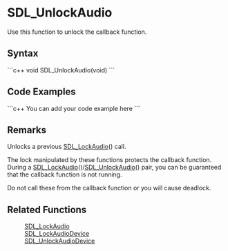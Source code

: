 <!-- pragma section-numbers off -->
<!-- pragma disable-camelcase -->

= SDL_UnlockAudio =
Use this function to unlock the callback function.


== Syntax ==
```c++
void SDL_UnlockAudio(void)
```

== Code Examples ==
```c++
You can add your code example here
```

== Remarks ==
Unlocks a previous [[SDL_LockAudio]]() call. 

The lock manipulated by these functions protects the callback function.  During a [[SDL_LockAudio]]()/[[SDL_UnlockAudio]]() pair, you can be guaranteed that the callback function is not running.  

Do not call these from the callback function or you will cause deadlock.

== Related Functions ==
:[[SDL_LockAudio]]
:[[SDL_LockAudioDevice]]
:[[SDL_UnlockAudioDevice]]
